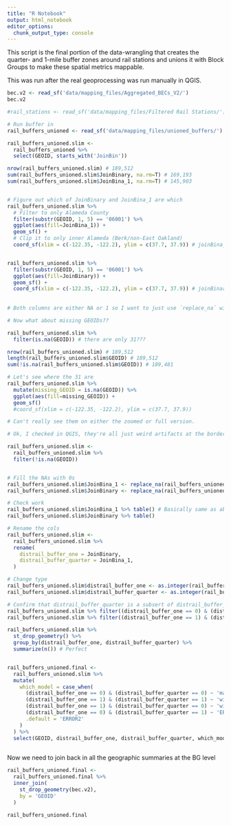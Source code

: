 ```yaml
---
title: "R Notebook"
output: html_notebook
editor_options: 
  chunk_output_type: console
---
```


This script is the final portion of the data-wrangling that creates the quarter- and 1-mile buffer zones around rail stations and unions it with Block Groups to make these spatial metrics mappable.

This was run after the real geoprocessing was run manually in QGIS.

```r
bec.v2 <- read_sf('data/mapping_files/Aggregated_BECs_V2/')
bec.v2

#rail_stations <- read_sf('data/mapping_files/Filtered Rail Stations/')

# Run buffer in 
rail_buffers_unioned <- read_sf('data/mapping_files/unioned_buffers/')

rail_buffers_unioned.slim <- 
  rail_buffers_unioned %>% 
  select(GEOID, starts_with('JoinBin'))

nrow(rail_buffers_unioned.slim) # 189,512
sum(rail_buffers_unioned.slim$JoinBinary, na.rm=T) # 169,193
sum(rail_buffers_unioned.slim$JoinBina_1, na.rm=T) # 145,903


# Figure out which of JoinBinary and JoinBina_1 are which
rail_buffers_unioned.slim %>%
  # Filter to only Alameda County
  filter(substr(GEOID, 1, 5) == '06001') %>%
  ggplot(aes(fill=JoinBina_1)) +
  geom_sf() + 
  # Clip it to only inner Alameda (Berk/non-East Oakland)
  coord_sf(xlim = c(-122.35, -122.2), ylim = c(37.7, 37.9)) # joinBina_1 = qmi


rail_buffers_unioned.slim %>%
  filter(substr(GEOID, 1, 5) == '06001') %>% 
  ggplot(aes(fill=JoinBinary)) +
  geom_sf() + 
  coord_sf(xlim = c(-122.35, -122.2), ylim = c(37.7, 37.9)) # joinBinary = 1mi
  
  
# Both columns are either NA or 1 so I want to just use `replace_na` with 0

# Now what about missing GEOIDs??

rail_buffers_unioned.slim %>%
  filter(is.na(GEOID)) # there are only 31???

nrow(rail_buffers_unioned.slim) # 189,512
length(rail_buffers_unioned.slim$GEOID) # 189,512
sum(!is.na(rail_buffers_unioned.slim$GEOID)) # 189,481

# Let's see where the 31 are
rail_buffers_unioned.slim %>%
  mutate(missing_GEOID = is.na(GEOID)) %>%
  ggplot(aes(fill=missing_GEOID)) +
  geom_sf()
  #coord_sf(xlim = c(-122.35, -122.2), ylim = c(37.7, 37.9))

# Can't really see them on either the zoomed or full version.

# Ok, I checked in QGIS, they're all just weird artifacts at the borders because the buffer borders have some sort of width to them. Ignoring

rail_buffers_unioned.slim <- 
  rail_buffers_unioned.slim %>% 
  filter(!is.na(GEOID))


# Fill the NAs with 0s
rail_buffers_unioned.slim$JoinBina_1 <- replace_na(rail_buffers_unioned.slim$JoinBina_1, 0)
rail_buffers_unioned.slim$JoinBinary <- replace_na(rail_buffers_unioned.slim$JoinBinary, 0)

# Check work
rail_buffers_unioned.slim$JoinBina_1 %>% table() # Basically same as above (but we removed the 31 nulls so shrug)
rail_buffers_unioned.slim$JoinBinary %>% table()

# Rename the cols
rail_buffers_unioned.slim <-
  rail_buffers_unioned.slim %>%
  rename(
    distrail_buffer_one = JoinBinary,
    distrail_buffer_quarter = JoinBina_1,
  )

# Change type
rail_buffers_unioned.slim$distrail_buffer_one <- as.integer(rail_buffers_unioned.slim$distrail_buffer_one)
rail_buffers_unioned.slim$distrail_buffer_quarter <- as.integer(rail_buffers_unioned.slim$distrail_buffer_quarter)

# Confirm that distrail_buffer_quarter is a subsert of distrail_buffer_one
rail_buffers_unioned.slim %>% filter((distrail_buffer_one == 0) & (distrail_buffer_quarter == 1)) # 0
rail_buffers_unioned.slim %>% filter((distrail_buffer_one == 1) & (distrail_buffer_quarter == 0)) # 23,308

rail_buffers_unioned.slim %>%
  st_drop_geometry() %>%
  group_by(distrail_buffer_one, distrail_buffer_quarter) %>%
  summarize(n()) # Perfect


rail_buffers_unioned.final <- 
  rail_buffers_unioned.slim %>%
  mutate(
    which_model = case_when(
      (distrail_buffer_one == 0) & (distrail_buffer_quarter == 0) ~ 'main',
      (distrail_buffer_one == 1) & (distrail_buffer_quarter == 1) ~ 'wi_qmi',
      (distrail_buffer_one == 1) & (distrail_buffer_quarter == 0) ~ 'wi_1mi',
      (distrail_buffer_one == 0) & (distrail_buffer_quarter == 1) ~ 'ERROR',
      .default = 'ERROR2'
    )
  ) %>%
  select(GEOID, distrail_buffer_one, distrail_buffer_quarter, which_model, geometry)
  

```

Now we need to join back in all the geographic summaries at the BG level
```r
rail_buffers_unioned.final <- 
  rail_buffers_unioned.final %>%
  inner_join(
    st_drop_geometry(bec.v2),
    by = 'GEOID'
  )

rail_buffers_unioned.final

```